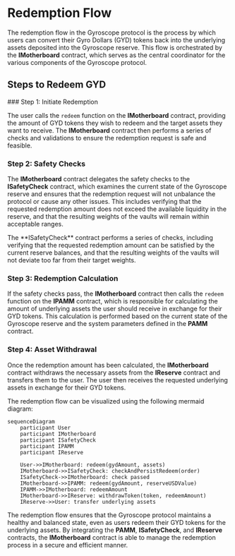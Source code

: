 
# Redemption Flow

The redemption flow in the Gyroscope protocol is the process by which users can convert their Gyro Dollars (GYD) tokens back into the underlying assets deposited into the Gyroscope reserve. This flow is orchestrated by the **IMotherboard** contract, which serves as the central coordinator for the various components of the Gyroscope protocol.

## Steps to Redeem GYD

<Steps>
### Step 1: Initiate Redemption

The user calls the `redeem` function on the **IMotherboard** contract, providing the amount of GYD tokens they wish to redeem and the target assets they want to receive. The **IMotherboard** contract then performs a series of checks and validations to ensure the redemption request is safe and feasible.

### Step 2: Safety Checks

The **IMotherboard** contract delegates the safety checks to the **ISafetyCheck** contract, which examines the current state of the Gyroscope reserve and ensures that the redemption request will not unbalance the protocol or cause any other issues. This includes verifying that the requested redemption amount does not exceed the available liquidity in the reserve, and that the resulting weights of the vaults will remain within acceptable ranges.

<Callout type="info">
The **ISafetyCheck** contract performs a series of checks, including verifying that the requested redemption amount can be satisfied by the current reserve balances, and that the resulting weights of the vaults will not deviate too far from their target weights.
</Callout>

### Step 3: Redemption Calculation

If the safety checks pass, the **IMotherboard** contract then calls the `redeem` function on the **IPAMM** contract, which is responsible for calculating the amount of underlying assets the user should receive in exchange for their GYD tokens. This calculation is performed based on the current state of the Gyroscope reserve and the system parameters defined in the **PAMM** contract.

### Step 4: Asset Withdrawal

Once the redemption amount has been calculated, the **IMotherboard** contract withdraws the necessary assets from the **IReserve** contract and transfers them to the user. The user then receives the requested underlying assets in exchange for their GYD tokens.
</Steps>

The redemption flow can be visualized using the following mermaid diagram:

```mermaid
sequenceDiagram
    participant User
    participant IMotherboard
    participant ISafetyCheck
    participant IPAMM
    participant IReserve

    User->>IMotherboard: redeem(gydAmount, assets)
    IMotherboard->>ISafetyCheck: checkAndPersistRedeem(order)
    ISafetyCheck->>IMotherboard: check passed
    IMotherboard->>IPAMM: redeem(gydAmount, reserveUSDValue)
    IPAMM->>IMotherboard: redeemAmount
    IMotherboard->>IReserve: withdrawToken(token, redeemAmount)
    IReserve->>User: transfer underlying assets
```

The redemption flow ensures that the Gyroscope protocol maintains a healthy and balanced state, even as users redeem their GYD tokens for the underlying assets. By integrating the **PAMM**, **ISafetyCheck**, and **IReserve** contracts, the **IMotherboard** contract is able to manage the redemption process in a secure and efficient manner.